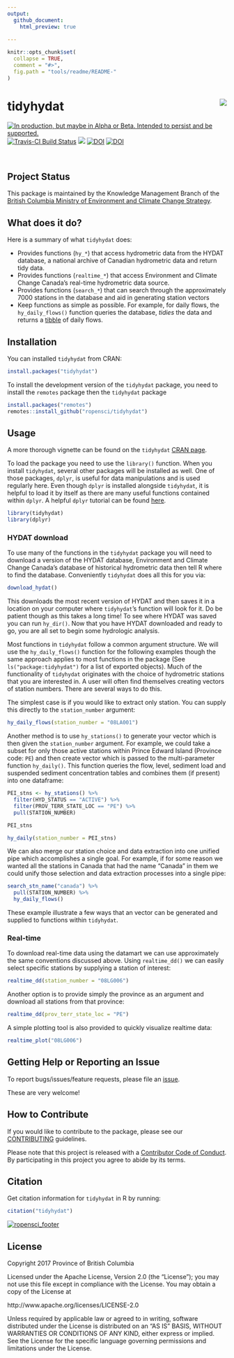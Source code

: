 ```yaml
---
output:
  github_document:
    html_preview: true
    
---
```


<!-- README.md is generated from README.Rmd. Please edit that file -->
    
```r
knitr::opts_chunk$set(
  collapse = TRUE,
  comment = "#>",
  fig.path = "tools/readme/README-"
)
```

# tidyhydat <img src="tools/readme/tidyhydat.png" align="right" />

<a id="devex-badge" rel="Delivery" href="https://github.com/BCDevExchange/assets/blob/master/README.md"><img alt="In production, but maybe in Alpha or Beta. Intended to persist and be supported." style="border-width:0" src="http://assets.bcdevexchange.org/images/badges/delivery.svg" title="In production, but maybe in Alpha or Beta. Intended to persist and be supported." /></a> [![Travis-CI Build Status](http://travis-ci.org/ropensci/tidyhydat.svg?branch=master)](https://travis-ci.org/ropensci/tidyhydat)  [![](http://badges.ropensci.org/152_status.svg)](https://github.com/ropensci/onboarding/issues/152) [![DOI](http://joss.theoj.org/papers/10.21105/joss.00511/status.svg)](https://doi.org/10.21105/joss.00511) [![DOI](https://zenodo.org/badge/100978874.svg)](https://zenodo.org/badge/latestdoi/100978874) 
</div>
\ 

## Project Status

This package is maintained by the Knowledge Management Branch of the [British Columbia Ministry of Environment and Climate Change Strategy](https://www2.gov.bc.ca/gov/content/governments/organizational-structure/ministries-organizations/ministries/environment-climate-change).


## What does it do?

Here is a summary of what `tidyhydat` does:
  
- Provides functions (`hy_*`) that access hydrometric data from the HYDAT database, a national archive of Canadian hydrometric data and return tidy data.
- Provides functions (`realtime_*`) that access Environment and Climate Change Canada's real-time hydrometric data source.
- Provides functions (`search_*`) that can search through the approximately 7000 stations in the database and aid in generating station vectors
- Keep functions as simple as possible. For example, for daily flows, the `hy_daily_flows()` function queries the database, *tidies* the data and returns a [tibble](http://tibble.tidyverse.org/) of daily flows.

## Installation
You can installed `tidyhydat` from CRAN:
```r
install.packages("tidyhydat")
```


To install the development version of the `tidyhydat` package, you need to install the `remotes` package then the `tidyhydat` package
```r
install.packages("remotes")
remotes::install_github("ropensci/tidyhydat")
```

## Usage
A more thorough vignette can be found on the `tidyhydat` [CRAN page](https://cran.r-project.org/web/packages/tidyhydat/vignettes/tidyhydat_an_introduction.html).

To load the package you need to use the `library()` function. When you install `tidyhydat`, several other packages will be installed as well. One of those packages, `dplyr`, is useful for data manipulations and is used regularly here. Even though `dplyr` is installed alongside `tidyhydat`, it is helpful to load it by itself as there are many useful functions contained within `dplyr`. A helpful `dplyr` tutorial can be found [here](https://cran.r-project.org/web/packages/dplyr/vignettes/dplyr.html).
  
```r
library(tidyhydat)
library(dplyr)
```
  
### HYDAT download
To use many of the functions in the `tidyhydat` package you will need to download a version of the HYDAT database, Environment and Climate Change Canada's database of historical hydrometric data then tell R where to find the database. Conveniently `tidyhydat` does all this for you via:
```r
download_hydat()
```
This downloads the most recent version of HYDAT and then saves it in a location on your computer where `tidyhydat`'s function will look for it. Do be patient though as this takes a long time! To see where HYDAT was saved you can run `hy_dir()`. Now that you have HYDAT downloaded and ready to go, you are all set to begin some hydrologic analysis.

Most functions in `tidyhydat` follow a common argument structure. We will use the `hy_daily_flows()` function for the following examples though the same approach applies to most functions in the package (See `ls("package:tidyhydat")` for a list of exported objects). Much of the functionality of `tidyhydat` originates with the choice of hydrometric stations that you are interested in. A user will often find themselves creating vectors of station numbers. There are several ways to do this. 

The simplest case is if you would like to extract only station. You can supply this directly to the `station_number` argument:
```r
hy_daily_flows(station_number = "08LA001")
```

Another method is to use `hy_stations()` to generate your vector which is then given the `station_number` argument. For example, we could take a subset for only those active stations within Prince Edward Island (Province code: `PE`) and then create vector which is passed to the multi-parameter function `hy_daily()`. This function queries the flow, level, sediment load and suspended sediment concentration tables and combines them (if present) into one dataframe:

```r
PEI_stns <- hy_stations() %>%
  filter(HYD_STATUS == "ACTIVE") %>%
  filter(PROV_TERR_STATE_LOC == "PE") %>%
  pull(STATION_NUMBER)

PEI_stns

hy_daily(station_number = PEI_stns)
```

We can also merge our station choice and data extraction into one unified pipe which accomplishes a single goal. For example, if for some reason we wanted all the stations in Canada that had the name "Canada" in them we could unify those selection and data extraction processes into a single pipe:
```r
search_stn_name("canada") %>%
  pull(STATION_NUMBER) %>%
  hy_daily_flows()
```

These example illustrate a few ways that an vector can be generated and supplied to functions within `tidyhydat`.

### Real-time
To download real-time data using the datamart we can use approximately the same conventions discussed above. Using `realtime_dd()` we can easily select specific stations by supplying a station of interest:
```r
realtime_dd(station_number = "08LG006")
```
Another option is to provide simply the province as an argument and download all stations from that province:
```r
realtime_dd(prov_terr_state_loc = "PE")
```

A simple plotting tool is also provided to quickly visualize realtime data:
```r
realtime_plot("08LG006")
```

## Getting Help or Reporting an Issue

To report bugs/issues/feature requests, please file an [issue](https://github.com/ropensci/tidyhydat/issues/).

These are very welcome!

## How to Contribute

If you would like to contribute to the package, please see our 
[CONTRIBUTING](CONTRIBUTING.md) guidelines.
  
Please note that this project is released with a [Contributor Code of Conduct](CODE_OF_CONDUCT.md). By participating in this project you agree to abide by its terms.
  
## Citation
Get citation information for `tidyhydat` in R by running:
```r
citation("tidyhydat")
```



[![ropensci_footer](tools/readme/ropensci_footer.png)](https://ropensci.org)

## License
  
  Copyright 2017 Province of British Columbia
  
  Licensed under the Apache License, Version 2.0 (the "License");
  you may not use this file except in compliance with the License.
  You may obtain a copy of the License at 
  
  http://www.apache.org/licenses/LICENSE-2.0
  
  Unless required by applicable law or agreed to in writing, software
  distributed under the License is distributed on an "AS IS" BASIS,
  WITHOUT WARRANTIES OR CONDITIONS OF ANY KIND, either express or implied.
  See the License for the specific language governing permissions and
  limitations under the License.
  
